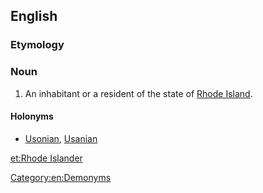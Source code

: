 ==English==

===Etymology===
{{suffix|Rhode Island|er}}

===Noun===
{{en-noun|head=[[Rhode]] [[Islander]]}}

# An inhabitant or a resident of the state of [[Rhode Island]].

====Holonyms====
*[[Usonian]], [[Usanian]]

[[Category:en:Demonyms]]

[[et:Rhode Islander]]